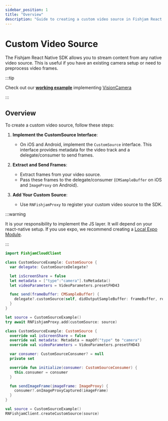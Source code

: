 ```yaml
---
sidebar_position: 1
title: "Overview"
description: "Guide to creating a custom video source in Fishjam React Native SDK"
---
```



# Custom Video Source

The Fishjam React Native SDK allows you to stream content from any native video source. This is useful if you have an existing camera setup or need to preprocess video frames.

:::tip

Check out our [**working example**](https://github.com/fishjam-cloud/mobile-client-sdk/tree/3473afd51ff3a4dc5849463d1ff8a4028e428739/examples/vision-camera) implementing [VisionCamera](https://github.com/mrousavy/react-native-vision-camera)

:::

## Overview

To create a custom video source, follow these steps:

1. **Implement the CustomSource Interface**:
   - On iOS and Android, implement the `CustomSource` interface. This interface provides metadata for the video track and a delegate/consumer to send frames.

1. **Extract and Send Frames**:
   - Extract frames from your video source.
   - Pass these frames to the delegate/consumer (`CMSampleBuffer` on iOS and `ImageProxy` on Android).

1. **Add Your Custom Source**:
   - Use `RNFishjamProxy` to register your custom video source to the SDK.

:::warning

It is your responsibility to implement the JS layer. It will depend on your react-native setup. If you use expo, we recommend creating a [Local Expo Module](https://docs.expo.dev/modules/get-started/).

:::

<Tabs groupId="os-type">

  <TabItem value="ios" label="iOS Example">

```swift
import FishjamCloudClient

class CustomSourceExample: CustomSource {
  var delegate: CustomSourceDelegate?

  let isScreenShare = false
  let metadata = ["type":"camera"].toMetadata()
  let videoParameters = VideoParameters.presetFHD43

  func send(frameBuffer: CMSampleBuffer) {
    delegate?.customSource(self, didOutputSampleBuffer: frameBuffer, rotation: .ninety)
  }
}
```

```swift
let source = CustomSourceExample()
try await RNFishjamProxy.add(customSource: source)
```

  </TabItem>
  <TabItem value="android" label="Android Example">

```kotlin
class CustomSourceExample: CustomSource {
  override val isScreenShare = false
  override val metadata: Metadata = mapOf("type" to "camera")
  override val videoParameters = VideoParameters.presetFHD43

  var consumer: CustomSourceConsumer? = null
  private set

  override fun initialize(consumer: CustomSourceConsumer) {
    this.consumer = consumer
  }

  fun sendImageFrame(imageFrame: ImageProxy) {
    consumer?.onImageProxyCaptured(imageFrame)
  }
}
```

```kotlin
val source = CustomSourceExample()
RNFishjamClient.createCustomSource(source)
```

  </TabItem>
</Tabs>
